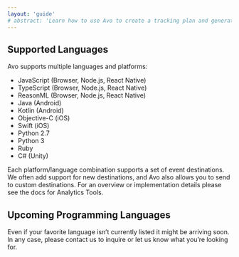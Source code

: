 ```yaml
---
layout: 'guide'
# abstract: 'Learn how to use Avo to create a tracking plan and generate high quality, actionable data.'
---
```



## <a name="supported-programming-languages"></a> Supported Languages

Avo supports multiple languages and platforms:

- JavaScript (Browser, Node.js, React Native)
- TypeScript (Browser, Node.js, React Native)
- ReasonML (Browser, Node.js, React Native)
- Java (Android)
- Kotlin (Android)
- Objective-C (iOS)
- Swift (iOS)
- Python 2.7
- Python 3
- Ruby
- C# (Unity)

Each platform/language combination supports a set of event destinations. We often add support for new destinations, and Avo also allows you to send to custom destinations.
For an overview or implementation details please see the <Link href="/analytics"><a>docs for Analytics Tools</a></Link>.


## <a name="upcoming-programming-languages"></a> Upcoming Programming Languages

Even if your favorite language isn’t currently listed it might be arriving soon. In any
case, please <Link href="/help/troubleshooting"><a>contact us</a></Link> to inquire
or let us know what you’re looking for.

